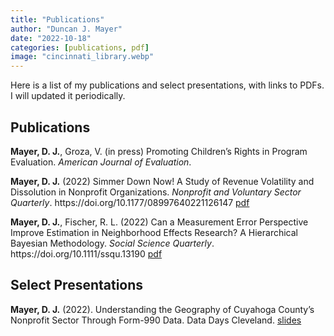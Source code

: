 ```yaml
---
title: "Publications"
author: "Duncan J. Mayer"
date: "2022-10-18"
categories: [publications, pdf]
image: "cincinnati_library.webp"
---
```


Here is a list of my publications and select presentations, with links to PDFs. I will updated it periodically.

## Publications

**Mayer, D. J.**, Groza, V. (in press) Promoting Children's Rights in Program Evaluation. *American Journal of Evaluation*.

**Mayer, D. J.** (2022) Simmer Down Now! A Study of Revenue Volatility and Dissolution in Nonprofit Organizations. *Nonprofit and Voluntary Sector Quarterly*. https://doi.org/10.1177/08997640221126147 [pdf](https://github.com/duncan-mayer/publications_dm/blob/main/journal_articles/Mayer_2022_nvsq.pdf)

**Mayer, D. J.**, Fischer, R. L. (2022) Can a Measurement Error Perspective Improve Estimation in Neighborhood Effects Research? A Hierarchical Bayesian Methodology. *Social Science Quarterly*. https://doi.org/10.1111/ssqu.13190 [pdf](https://github.com/duncan-mayer/publications_dm/blob/main/journal_articles/Mayer_2022_ssq_pub.pdf)

## Select Presentations

**Mayer, D. J.** (2022). Understanding the Geography of Cuyahoga County's Nonprofit Sector Through Form-990 Data. Data Days Cleveland. [slides](https://github.com/duncan-mayer/publications_dm/blob/main/presentations/dm_data_days_990.pdf)
